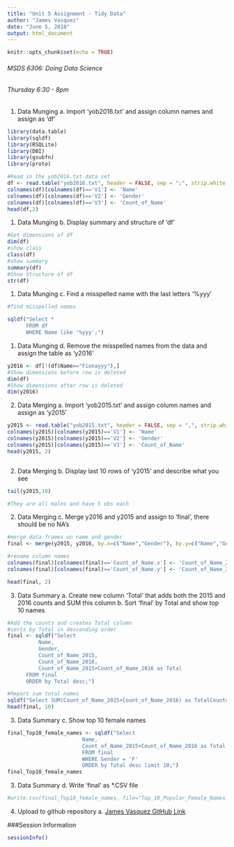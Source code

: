 ```yaml
---
title: "Unit 5 Assignment - Tidy Data"
author: "James Vasquez"
date: "June 5, 2018"
output: html_document
---
```


```r
knitr::opts_chunk$set(echo = TRUE)
```
###### MSDS 6306: Doing Data Science
###### Thursday 6:30 - 8pm

1.   Data Munging
    a.   Import 'yob2016.txt' and assign column names and assign as 'df'
```r
library(data.table)
library(sqldf)
library(RSQLite)
library(DBI)
library(gsubfn)
library(proto)

#Read in the yob2016.txt data set
df <- read.table("yob2016.txt", header = FALSE, sep = ";", strip.white = TRUE)
colnames(df)[colnames(df)=='V1'] <- 'Name'
colnames(df)[colnames(df)=='V2'] <- 'Gender'
colnames(df)[colnames(df)=='V3'] <- 'Count_of_Name'
head(df,2)
```

1.   Data Munging
    b.   Display summary and structure of 'df'
```r
#Get dimensions of df
dim(df)
#show class
class(df)
#show summary
summary(df)
#Show Structure of df
str(df)
```

1.   Data Munging
    c.   Find a misspelled name with the last letters '%yyy'
```r
#find misspelled names

sqldf("Select * 
      FROM df 
      WHERE Name like '%yyy';")

```

1.   Data Munging
    d.   Remove the misspelled names from the data and assign the table as 'y2016'
```r
y2016 <- df[!(df$Name=="Fionayyy"),]
#Show dimensions before row is deleted
dim(df)
#Show dimensions after row is deleted
dim(y2016)
```

2.   Data Merging
    a.   Import 'yob2015.txt' and assign column names and assign as 'y2015'
```r
y2015 <- read.table("yob2015.txt", header = FALSE, sep = ",", strip.white = TRUE)
colnames(y2015)[colnames(y2015)=='V1'] <- 'Name'
colnames(y2015)[colnames(y2015)=='V2'] <- 'Gender'
colnames(y2015)[colnames(y2015)=='V3'] <- 'Count_of_Name'
head(y2015, 2)
```
```r

```

2.   Data Merging
    b.   Display last 10 rows of 'y2015' and describe what you see
```r
tail(y2015,10)

#They are all males and have 5 obs each
```

2.   Data Merging
    c.   Merge y2016 and y2015 and assign to 'final', there should be no NA's
```r
#merge data frames on name and gender
final <- merge(y2015, y2016, by.x=c("Name","Gender"), by.y=c("Name","Gender"), all=FALSE)

#rename column names
colnames(final)[colnames(final)=='Count_of_Name.x'] <- 'Count_of_Name_2015'
colnames(final)[colnames(final)=='Count_of_Name.y'] <- 'Count_of_Name_2016'

head(final, 2)
```

3.   Data Summary
    a.   Create new column 'Total' that adds both the 2015 and 2016 counts and SUM this column
    b.   Sort 'final' by Total and show top 10 names
```r
#Add the counts and creates Total column
#sorts by Total in descending order
final <- sqldf("Select 
          Name,
          Gender,
          Count_of_Name_2015,
          Count_of_Name_2016,
          Count_of_Name_2015+Count_of_Name_2016 as Total
      FROM final
      ORDER by Total desc;")

#Report sum total names
sqldf("Select SUM(Count_of_Name_2015+Count_of_Name_2016) as TotalCountofNames FROM final;")
head(final, 10)
```

3.   Data Summary
    c.   Show top 10 female names
```r
final_Top10_female_names <- sqldf("Select 
                        Name,
                        Count_of_Name_2015+Count_of_Name_2016 as Total
                        FROM final
                        WHERE Gender = 'F'
                        ORDER by Total desc limit 10;")
final_Top10_female_names
```

3.   Data Summary
    d.   Write 'final' as *.CSV file
```r
#write.csv(final_Top10_female_names, file="Top_10_Popular_Female_Names.csv", row.names = FALSE)
```

4.   Upload to github repository 
    a.   [James Vasquez GitHub Link](https://github.com/jvasquezDC/SMU-MSDS6306-HW.git)

###Session Information
```r
sessionInfo()

```
